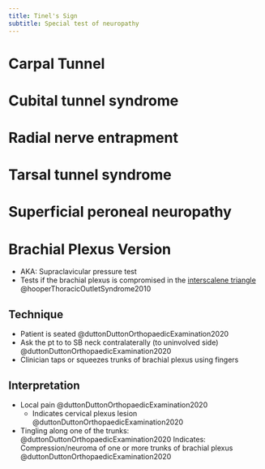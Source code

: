 ```yaml
---
title: Tinel's Sign
subtitle: Special test of neuropathy
---
```


# Carpal Tunnel {#carpal-tunnel}

# Cubital tunnel syndrome

# Radial nerve entrapment

# Tarsal tunnel syndrome

# Superficial peroneal neuropathy

# Brachial Plexus Version {#brachial-plexus}

- AKA: Supraclavicular pressure test
- Tests if the brachial plexus is compromised in the [interscalene triangle]({{< var ref-interscalene-triangle.path >}}) @hooperThoracicOutletSyndrome2010

## Technique
- Patient is seated @duttonDuttonOrthopaedicExamination2020
- Ask the pt to to SB neck contralaterally (to uninvolved side) @duttonDuttonOrthopaedicExamination2020
- Clinician taps or squeezes trunks of brachial plexus using fingers

## Interpretation

- Local pain @duttonDuttonOrthopaedicExamination2020
    - Indicates cervical plexus lesion @duttonDuttonOrthopaedicExamination2020
- Tingling along one of the trunks: @duttonDuttonOrthopaedicExamination2020
    Indicates: Compression/neuroma of one or more trunks of brachial plexus @duttonDuttonOrthopaedicExamination2020



